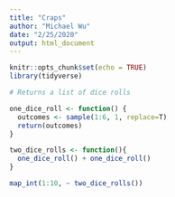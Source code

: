 ```yaml
---
title: "Craps"
author: "Michael Wu"
date: "2/25/2020"
output: html_document
---
```


```r
knitr::opts_chunk$set(echo = TRUE)
library(tidyverse)
```

```r
# Returns a list of dice rolls

one_dice_roll <- function() {
  outcomes <- sample(1:6, 1, replace=T)
  return(outcomes)
}

two_dice_rolls <- function(){
  one_dice_roll() + one_dice_roll()
}

map_int(1:10, ~ two_dice_rolls())
```

